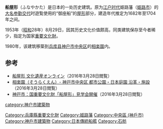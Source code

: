 {{右|
[[File:Funayakata01s3200.jpg|thumb]]
[[File:Funayakata06nt3200.jpg|thumb]]
}}
'''船屋形'''（ふなやかた）是日本的一处历史建筑。原为[[江户时代|江户时代]]姫路藩（[[姫路市|姫路市]]）的[[大名_(稱謂)|大名]][[参勤交代|参勤交代]]时遊覧使用的“御座船”的[[屋形|屋形]]部分，建造年代推定为1682年至1704年之间。

1953年（[[昭和|昭和]]28年）8月29日，因其历史文化价值颇高，同类建筑保存至今者稀少，指定为国家[[重要文化財|重要文化財]]。
 
1980年，该建筑移築到[[兵库县|兵库县]][[神户市|神户市]][[中央区_(神户市)|中央区]]的[[相楽園|相楽園]]内。

==参考==
*[http://bunka.nii.ac.jp/heritages/detail/190083 船屋形 文化遺産オンライン]（2016年3月28日閲覧）
*[http://www.sorakuen.com/shisetsu.html 相楽園（そうらくえん）- 神戸市中央区 都市公園・日本庭園  沿革・施設]（2016年3月28日閲覧）
*[https://web.archive.org/web/20160408192254/http://www.city.kobe.lg.jp/culture/culture/folk/estate/events/201504088410-2.html 神戸市：国重要文化財「船屋形」見学会開催]（2016年3月28日閲覧）
[[Category:兵庫縣重要文化財|Category:兵庫縣重要文化財]]
[[category:神户市建築物|category:神户市建築物]]
[[Category:姬路藩|Category:姬路藩]]
[[Category:中央區_(神戶市)|Category:中央區 (神戶市)]]
[[Category:神戶市建築物|Category:神戶市建築物]]
[[Category:日本傳統船艦|Category:日本傳統船艦]]
[[Category:石舫|Category:石舫]]